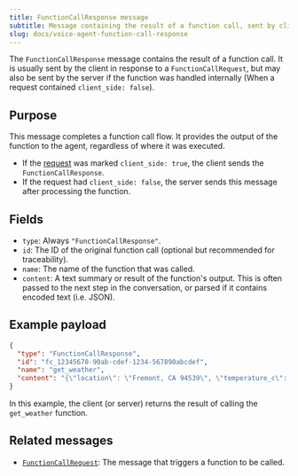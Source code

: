 ```yaml
---
title: FunctionCallResponse message
subtitle: Message containing the result of a function call, sent by client or server
slug: docs/voice-agent-function-call-response
---
```


<Markdown src="../snippets/voice-agent.mdx" />

The `FunctionCallResponse` message contains the result of a function call. It is usually sent by the client in response to a `FunctionCallRequest`, but may also be sent by the server if the function was handled internally (When a request contained `client_side: false`).

## Purpose

This message completes a function call flow. It provides the output of the function to the agent, regardless of where it was executed.

- If the [request](./voice-agent-function-call-request) was marked `client_side: true`, the client sends the `FunctionCallResponse`.
- If the request had `client_side: false`, the server sends this message after processing the function.

## Fields

- `type`: Always `"FunctionCallResponse"`.
- `id`: The ID of the original function call (optional but recommended for traceability).
- `name`: The name of the function that was called.
- `content`: A text summary or result of the function's output. This is often passed to the next step in the conversation, or parsed if it contains encoded text (i.e. JSON).

## Example payload

```json
{
  "type": "FunctionCallResponse",
  "id": "fc_12345678-90ab-cdef-1234-567890abcdef",
  "name": "get_weather",
  "content": "{\"location\": \"Fremont, CA 94539\", \"temperature_c\": 21, \"condition\": \"Sunny\", \"humidity\": 40, \"wind_kph\": 14}"
}
```

In this example, the client (or server) returns the result of calling the `get_weather` function.

## Related messages

* [`FunctionCallRequest`](./voice-agent-function-call-request): The message that triggers a function to be called.
